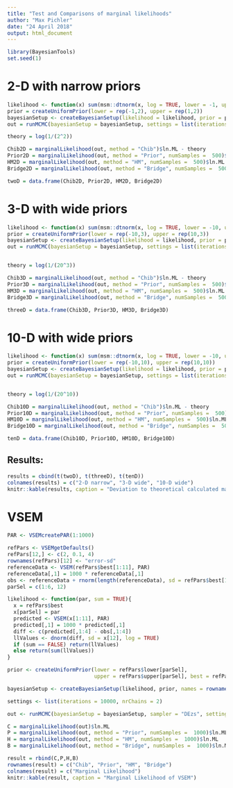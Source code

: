 ```yaml
---
title: "Test and Comparisons of marginal likelihoods"
author: "Max Pichler"
date: "24 April 2018"
output: html_document
---
```


```r
library(BayesianTools)
set.seed(1)
```


# 2-D with narrow priors
```r

likelihood <- function(x) sum(msm::dtnorm(x, log = TRUE, lower = -1, upper = 1))
prior = createUniformPrior(lower = rep(-1,2), upper = rep(1,2))
bayesianSetup <- createBayesianSetup(likelihood = likelihood, prior = prior)
out = runMCMC(bayesianSetup = bayesianSetup, settings = list(iterations = 5000))

theory = log(1/(2^2))

Chib2D = marginalLikelihood(out, method = "Chib")$ln.ML - theory
Prior2D = marginalLikelihood(out, method = "Prior", numSamples =  500)$ln.ML - theory
HM2D = marginalLikelihood(out, method = "HM", numSamples =  500)$ln.ML - theory
Bridge2D = marginalLikelihood(out, method = "Bridge", numSamples =  500)$ln.ML - theory

twoD = data.frame(Chib2D, Prior2D, HM2D, Bridge2D)

```

# 3-D with wide priors
```r
likelihood <- function(x) sum(msm::dtnorm(x, log = TRUE, lower = -10, upper = 10))
prior = createUniformPrior(lower = rep(-10,3), upper = rep(10,3))
bayesianSetup <- createBayesianSetup(likelihood = likelihood, prior = prior)
out = runMCMC(bayesianSetup = bayesianSetup, settings = list(iterations = 5000))


theory = log(1/(20^3))

Chib3D = marginalLikelihood(out, method = "Chib")$ln.ML - theory
Prior3D = marginalLikelihood(out, method = "Prior", numSamples =  500)$ln.ML - theory
HM3D = marginalLikelihood(out, method = "HM", numSamples =  500)$ln.ML - theory
Bridge3D = marginalLikelihood(out, method = "Bridge", numSamples =  500)$ln.ML - theory

threeD = data.frame(Chib3D, Prior3D, HM3D, Bridge3D)

```

# 10-D with wide priors
```r
likelihood <- function(x) sum(msm::dtnorm(x, log = TRUE, lower = -10, upper = 10))
prior = createUniformPrior(lower = rep(-10,10), upper = rep(10,10))
bayesianSetup <- createBayesianSetup(likelihood = likelihood, prior = prior)
out = runMCMC(bayesianSetup = bayesianSetup, settings = list(iterations = 5000))


theory = log(1/(20^10))

Chib10D = marginalLikelihood(out, method = "Chib")$ln.ML - theory
Prior10D = marginalLikelihood(out, method = "Prior", numSamples =  500)$ln.ML - theory
HM10D = marginalLikelihood(out, method = "HM", numSamples =  500)$ln.ML - theory
Bridge10D = marginalLikelihood(out, method = "Bridge", numSamples =  500)$ln.ML - theory

tenD = data.frame(Chib10D, Prior10D, HM10D, Bridge10D)
```

## Results:
```r
results = cbind(t(twoD), t(threeD), t(tenD))
colnames(results) = c("2-D narrow", "3-D wide", "10-D wide")
knitr::kable(results, caption = "Deviation to theoretical calculated marginal likelihood ")

```




# VSEM 
```r
PAR <- VSEMcreatePAR(1:1000)

refPars <- VSEMgetDefaults()
refPars[12,] <- c(2, 0.1, 4) 
rownames(refPars)[12] <- "error-sd"
referenceData <- VSEM(refPars$best[1:11], PAR) 
referenceData[,1] = 1000 * referenceData[,1] 
obs <- referenceData + rnorm(length(referenceData), sd = refPars$best[12])
parSel = c(1:6, 12)

likelihood <- function(par, sum = TRUE){
  x = refPars$best
  x[parSel] = par
  predicted <- VSEM(x[1:11], PAR) 
  predicted[,1] = 1000 * predicted[,1] 
  diff <- c(predicted[,1:4] - obs[,1:4]) 
  llValues <- dnorm(diff, sd = x[12], log = TRUE)  
  if (sum == FALSE) return(llValues)
  else return(sum(llValues))
}

prior <- createUniformPrior(lower = refPars$lower[parSel], 
                            upper = refPars$upper[parSel], best = refPars$best[parSel])

bayesianSetup <- createBayesianSetup(likelihood, prior, names = rownames(refPars)[parSel])

settings <- list(iterations = 10000, nrChains = 2)

out <- runMCMC(bayesianSetup = bayesianSetup, sampler = "DEzs", settings = settings)

C = marginalLikelihood(out)$ln.ML 
P = marginalLikelihood(out, method = "Prior", numSamples =  1000)$ln.ML 
H = marginalLikelihood(out, method = "HM", numSamples =  1000)$ln.ML
B = marginalLikelihood(out, method = "Bridge", numSamples =  1000)$ln.ML 


```
```r
result = rbind(C,P,H,B)
rownames(result) = c("Chib", "Prior", "HM", "Bridge")
colnames(result) = c("Marginal Likelihood")
knitr::kable(result, caption = "Marginal Likelihood of VSEM")

```

